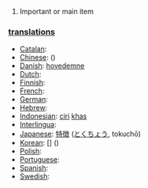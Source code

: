 #Important or main item

=== [[translation]]s ===

*[[Catalan]]: [[]] '' ''
*[[Chinese]]: [[]] ()
*[[Danish]]: [[hovedemne]]
*[[Dutch]]: [[]] '' ''
*[[Finnish]]: [[]]
*[[French]]: [[]] '' ''
*[[German]]: [[]] '' ''
*[[Hebrew]]: [[]] '' ''
*[[Indonesian]]: [[ciri]] [[khas]]
*[[Interlingua]]: [[]]
*[[Japanese]]: [[特徴]] ([[とくちょう]], tokuchō)
*[[Korean]]: [[]] [] ()
*[[Polish]]: [[]]
*[[Portuguese]]: [[]] '' ''
*[[Spanish]]: [[]] '' ''
*[[Swedish]]: [[]] '' ''